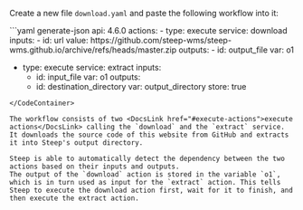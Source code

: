 Create a new file `download.yaml` and paste the following workflow into it:

<CodeContainer title="download.yaml">
```yaml generate-json
api: 4.6.0
actions:
  - type: execute
    service: download
    inputs:
      - id: url
        value: https://github.com/steep-wms/steep-wms.github.io/archive/refs/heads/master.zip
    outputs:
      - id: output_file
        var: o1

  - type: execute
    service: extract
    inputs:
      - id: input_file
        var: o1
    outputs:
      - id: destination_directory
        var: output_directory
        store: true
```
</CodeContainer>

The workflow consists of two <DocsLink href="#execute-actions">execute actions</DocsLink> calling the `download` and the `extract` service. It downloads the source code of this website from GitHub and extracts it into Steep's output directory.

Steep is able to automatically detect the dependency between the two actions based on their inputs and outputs.
The output of the `download` action is stored in the variable `o1`, which is in turn used as input for the `extract` action. This tells Steep to execute the download action first, wait for it to finish, and then execute the extract action.

